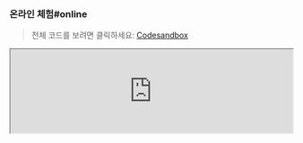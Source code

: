 
### 온라인 체험#online

> 전체 코드를 보려면 클릭하세요: [Codesandbox](https://codesandbox.io/p/sandbox/page-spy-with-react-k3pzzt)

<iframe
  width="100%"
  src="https://codesandbox.io/embed/k3pzzt?view=editor+%2B+preview&module=%2Fpublic%2Findex.html"
  title="page-spy-with-react"
  allow="accelerometer; ambient-light-sensor; camera; encrypted-media; geolocation; gyroscope; hid; microphone; midi; payment; usb; vr; xr-spatial-tracking"
  sandbox="allow-forms allow-modals allow-popups allow-presentation allow-same-origin allow-scripts"
/>

### 사용 방법#usage

#### 첫 번째 단계#step-1

클라이언트 프로젝트에 `<script>`를 로드합니다:

```html
<!-- PageSpy SDK -->
<script crossorigin="anonymous" src="{deployUrl}/page-spy/index.min.js"></script>

<!-- 플러그인 (필수는 아니지만 사용을 권장합니다) -->
<script crossorigin="anonymous" src="{deployUrl}/plugin/data-harbor/index.min.js"></script>
<script crossorigin="anonymous" src="{deployUrl}/plugin/rrweb/index.min.js"></script>
```

#### 두 번째 단계#step-2

PageSpy와 플러그인을 초기화합니다. 이들의 초기화 매개변수는 [설정 항목]({VITE_SDK_BROWSER_REPO})을 제공하여 SDK의 동작을 사용자 정의할 수 있습니다:

<blockquote>
  <details>
    <summary>플러그인이 제공하는 기능은 무엇입니까?</summary>
    <div>
      [DataHarborPlugin]({VITE_PLUGIN_DATA_HARBOR})과 [RRWebPlugin]({VITE_PLUGIN_RRWEB}) 두 개의 플러그인은 PageSpy의 기능을 확장하기 위한 것입니다:
      - **DataHarborPlugin**：PageSpy는 온라인 모드만 지원합니다. DataHarborPlugin은 PageSpy를 오프라인 모드로 만들어 디버깅을 지원합니다. [오프라인 로그 재생](./offline-log) 참조;
      - **RRWebPlugin**：사용자 작업 기록을 기록하고 [rrweb](https://github.com/rrweb-io/rrweb/blob/master/guide.ko.md)를 사용합니다. 일반적으로 DataHarborPlugin과 함께 사용됩니다.

      고유의 PageSpy 플러그인을 개발할 수도 있습니다!
    </div>
  </details>
</blockquote>

```html
<script>
  window.$harbor = new DataHarborPlugin();
  window.$rrweb = new RRWebPlugin();

  [window.$harbor, window.$rrweb].forEach(p => {
    PageSpy.registerPlugin(p)
  })

  window.$pageSpy = new PageSpy();
</script>
```

이제 브라우저 프로젝트에서 PageSpy를 사용하기 위한 모든 단계가 완료되었습니다. 페이지 상단 메뉴를 클릭하여 <Tooltip title="메뉴는 기본적으로 숨겨져 있습니다. 배포 후 표시됩니다." color="purple"><a href="javascript:void(0)">시작 디버깅</a></Tooltip> 사용!

### 프레임워크에 통합#framework

PageSpy는 현재 CodeSandbox 플랫폼에서 모든 프레임워크의 통합 가이드를 공개하고 있습니다. 온라인으로 경험해 보세요:

- **React**：[CodeSandbox - PageSpy in React](https://codesandbox.io/p/sandbox/page-spy-with-react-k3pzzt)
- **Vue**：[CodeSandbox - PageSpy in Vue](https://codesandbox.io/p/sandbox/page-spy-with-vue-ft35qs)
- **Svelte**：[CodeSandbox - PageSpy in Svelte](https://codesandbox.io/p/sandbox/page-spy-with-svelte-p6mxd6)
- **Angular**：[CodeSandbox - PageSpy in Angular](https://codesandbox.io/p/sandbox/page-spy-with-angular-6wg3ps)
- **Nextjs**：[CodeSandbox - PageSpy in Nextjs](https://codesandbox.io/p/sandbox/page-spy-with-nextjs-5htxv5)
- **Nuxtjs**：[CodeSandbox - PageSpy in Nuxtjs](https://codesandbox.io/p/sandbox/page-spy-with-nuxtjs-8znq22)

### 브라우저 플러그인#extension

PageSpy는 브라우저 플러그인을 제공하여 통합 코드 없이도 모든 웹 페이지에서 PageSpy를 사용할 수 있도록 합니다.

네, 맞습니다! PageSpy 브라우저 플러그인을 사용하면 통합 코드 없이도 모든 웹 페이지에서 PageSpy를 사용할 수 있습니다.

#### 설치#install-extension

- [Chrome 웹 스토어](https://chromewebstore.google.com/detail/pagespy/kpfigmbgeedkgnjnlpilghiffepahlmk)로 이동하여 한 번의 클릭으로 설치하거나;
- [브라우저 플러그인](https://github.com/HuolalaTech/page-spy-extension/tree/main/packages/online-pagespy-extension) 저장소로 이동하여 README 문서를 따라 설치하세요.

#### 패널 매개변수#extension-panel

<a href={extensionDesc} target="_blank">
  <img src={extensionDesc} />
</a>  

<blockquote>
  <details>
    <summary>참고 예제: 바이든 대통령의 홈페이지 디버깅</summary>
    <a href={debugBaidu} target="_blank">
      <img src={debugBaidu} />
    </a>
  </details>
</blockquote>

